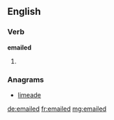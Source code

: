 ==English==

===Verb===
'''emailed'''

# {{past of|email}}

===Anagrams===
* [[limeade#English|limeade]]

[[de:emailed]]
[[fr:emailed]]
[[mg:emailed]]